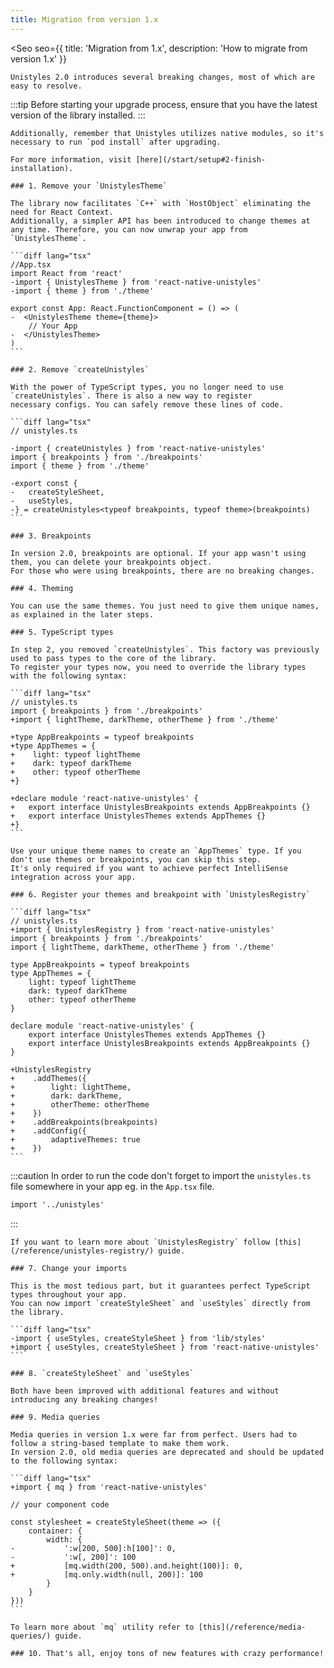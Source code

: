 ```yaml
---
title: Migration from version 1.x
---
```



<Seo
    seo={{
        title: 'Migration from 1.x',
        description: 'How to migrate from version 1.x'
    }}
>
   
    Unistyles 2.0 introduces several breaking changes, most of which are easy to resolve.

:::tip
    Before starting your upgrade process, ensure that you have the latest version of the library installed.
:::

    Additionally, remember that Unistyles utilizes native modules, so it's necessary to run `pod install` after upgrading.

    For more information, visit [here](/start/setup#2-finish-installation).

    ### 1. Remove your `UnistylesTheme`

    The library now facilitates `C++` with `HostObject` eliminating the need for React Context.
    Additionally, a simpler API has been introduced to change themes at any time. Therefore, you can now unwrap your app from `UnistylesTheme`.

    ```diff lang="tsx"
    //App.tsx
    import React from 'react'
    -import { UnistylesTheme } from 'react-native-unistyles'
    -import { theme } from './theme'

    export const App: React.FunctionComponent = () => (
    -  <UnistylesTheme theme={theme}>
        // Your App
    -  </UnistylesTheme>
    )
    ```

    ### 2. Remove `createUnistyles`

    With the power of TypeScript types, you no longer need to use `createUnistyles`. There is also a new way to register
    necessary configs. You can safely remove these lines of code. 

    ```diff lang="tsx"
    // unistyles.ts

    -import { createUnistyles } from 'react-native-unistyles'
    import { breakpoints } from './breakpoints'
    import { theme } from './theme'

    -export const {
    -   createStyleSheet,
    -   useStyles,
    -} = createUnistyles<typeof breakpoints, typeof theme>(breakpoints)
    ```

    ### 3. Breakpoints

    In version 2.0, breakpoints are optional. If your app wasn't using them, you can delete your breakpoints object. 
    For those who were using breakpoints, there are no breaking changes.

    ### 4. Theming

    You can use the same themes. You just need to give them unique names, as explained in the later steps.

    ### 5. TypeScript types

    In step 2, you removed `createUnistyles`. This factory was previously used to pass types to the core of the library. 
    To register your types now, you need to override the library types with the following syntax:

    ```diff lang="tsx"
    // unistyles.ts
    import { breakpoints } from './breakpoints'
    +import { lightTheme, darkTheme, otherTheme } from './theme'

    +type AppBreakpoints = typeof breakpoints
    +type AppThemes = {
    +    light: typeof lightTheme
    +    dark: typeof darkTheme
    +    other: typeof otherTheme
    +}

    +declare module 'react-native-unistyles' {
    +   export interface UnistylesBreakpoints extends AppBreakpoints {}
    +   export interface UnistylesThemes extends AppThemes {}
    +}
    ```

    Use your unique theme names to create an `AppThemes` type. If you don't use themes or breakpoints, you can skip this step. 
    It's only required if you want to achieve perfect IntelliSense integration across your app.

    ### 6. Register your themes and breakpoint with `UnistylesRegistry`

    ```diff lang="tsx"
    // unistyles.ts
    +import { UnistylesRegistry } from 'react-native-unistyles'
    import { breakpoints } from './breakpoints'
    import { lightTheme, darkTheme, otherTheme } from './theme'

    type AppBreakpoints = typeof breakpoints
    type AppThemes = {
        light: typeof lightTheme
        dark: typeof darkTheme
        other: typeof otherTheme
    }

    declare module 'react-native-unistyles' {
        export interface UnistylesThemes extends AppThemes {}
        export interface UnistylesBreakpoints extends AppBreakpoints {}
    }

    +UnistylesRegistry
    +    .addThemes({
    +        light: lightTheme,
    +        dark: darkTheme,
    +        otherTheme: otherTheme
    +    })
    +    .addBreakpoints(breakpoints)
    +    .addConfig({
    +        adaptiveThemes: true
    +    })
    ```

:::caution
  In order to run the code don't forget to import the `unistyles.ts` file somewhere in your app eg. in the `App.tsx` file.

  ```diff lang="ts"
  import '../unistyles'
  ```
:::

    If you want to learn more about `UnistylesRegistry` follow [this](/reference/unistyles-registry/) guide.

    ### 7. Change your imports

    This is the most tedious part, but it guarantees perfect TypeScript types throughout your app.
    You can now import `createStyleSheet` and `useStyles` directly from the library.

    ```diff lang="tsx"
    -import { useStyles, createStyleSheet } from 'lib/styles'
    +import { useStyles, createStyleSheet } from 'react-native-unistyles'
    ```

    ### 8. `createStyleSheet` and `useStyles`

    Both have been improved with additional features and without introducing any breaking changes!

    ### 9. Media queries

    Media queries in version 1.x were far from perfect. Users had to follow a string-based template to make them work. 
    In version 2.0, old media queries are deprecated and should be updated to the following syntax:

    ```diff lang="tsx"
    +import { mq } from 'react-native-unistyles'

    // your component code

    const stylesheet = createStyleSheet(theme => ({
        container: {
            width: {
    -           ':w[200, 500]:h[100]': 0,
    -           ':w[, 200]': 100
    +           [mq.width(200, 500).and.height(100)]: 0,
    +           [mq.only.width(null, 200)]: 100
            }
        }
    }))
    ```

    To learn more about `mq` utility refer to [this](/reference/media-queries/) guide.

    ### 10. That's all, enjoy tons of new features with crazy performance!

</Seo>
